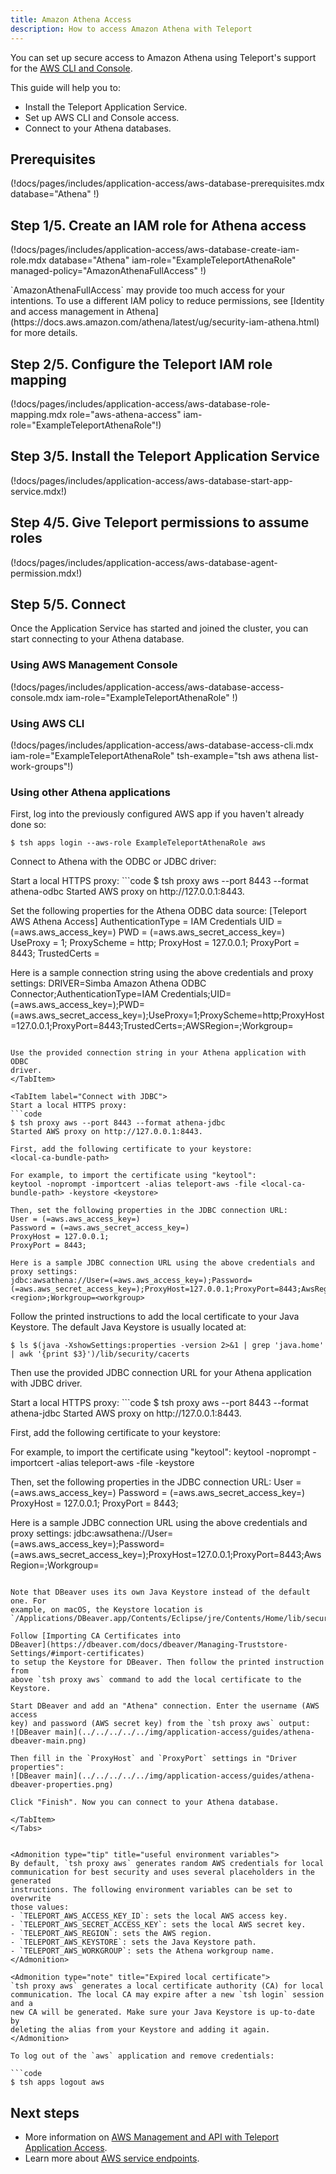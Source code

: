 ```yaml
---
title: Amazon Athena Access
description: How to access Amazon Athena with Teleport
---
```


You can set up secure access to Amazon Athena using Teleport's support for the
[AWS CLI and Console](../cloud-apis/aws-console.mdx).

This guide will help you to:

- Install the Teleport Application Service.
- Set up AWS CLI and Console access.
- Connect to your Athena databases.

## Prerequisites

(!docs/pages/includes/application-access/aws-database-prerequisites.mdx database="Athena" !)

## Step 1/5. Create an IAM role for Athena access

(!docs/pages/includes/application-access/aws-database-create-iam-role.mdx database="Athena" iam-role="ExampleTeleportAthenaRole" managed-policy="AmazonAthenaFullAccess" !)

<Admonition type="note" title="Apply least-privilege permissions">
`AmazonAthenaFullAccess` may provide too much access for your intentions. To
use a different IAM policy to reduce permissions, see [Identity and access
management in
Athena](https://docs.aws.amazon.com/athena/latest/ug/security-iam-athena.html)
for more details.
</Admonition>

## Step 2/5. Configure the Teleport IAM role mapping

(!docs/pages/includes/application-access/aws-database-role-mapping.mdx role="aws-athena-access" iam-role="ExampleTeleportAthenaRole"!)

## Step 3/5. Install the Teleport Application Service

(!docs/pages/includes/application-access/aws-database-start-app-service.mdx!)

## Step 4/5. Give Teleport permissions to assume roles

(!docs/pages/includes/application-access/aws-database-agent-permission.mdx!)

## Step 5/5. Connect

Once the Application Service has started and joined the cluster, you can start
connecting to your Athena database.

### Using AWS Management Console

(!docs/pages/includes/application-access/aws-database-access-console.mdx iam-role="ExampleTeleportAthenaRole" !)

### Using AWS CLI

(!docs/pages/includes/application-access/aws-database-access-cli.mdx iam-role="ExampleTeleportAthenaRole" tsh-example="tsh aws athena list-work-groups"!)

### Using other Athena applications

First, log into the previously configured AWS app if you haven't already done
so:

```code
$ tsh apps login --aws-role ExampleTeleportAthenaRole aws
```

Connect to Athena with the ODBC or JDBC driver:

<Tabs>
  <TabItem label="Connect with ODBC">
  Start a local HTTPS proxy:
  ```code
  $ tsh proxy aws --port 8443 --format athena-odbc
  Started AWS proxy on http://127.0.0.1:8443.

  Set the following properties for the Athena ODBC data source:
  [Teleport AWS Athena Access]
  AuthenticationType = IAM Credentials
  UID = (=aws.aws_access_key=)
  PWD = (=aws.aws_secret_access_key=)
  UseProxy = 1;
  ProxyScheme = http;
  ProxyHost = 127.0.0.1;
  ProxyPort = 8443;
  TrustedCerts = <local-ca-bundle-path>

  Here is a sample connection string using the above credentials and proxy settings:
  DRIVER=Simba Amazon Athena ODBC Connector;AuthenticationType=IAM Credentials;UID=(=aws.aws_access_key=);PWD=(=aws.aws_secret_access_key=);UseProxy=1;ProxyScheme=http;ProxyHost=127.0.0.1;ProxyPort=8443;TrustedCerts=<local-ca-bundle-path>;AWSRegion=<region>;Workgroup=<workgroup>
  ```

  Use the provided connection string in your Athena application with ODBC
  driver.
  </TabItem>

  <TabItem label="Connect with JDBC">
  Start a local HTTPS proxy:
  ```code
  $ tsh proxy aws --port 8443 --format athena-jdbc
  Started AWS proxy on http://127.0.0.1:8443.

  First, add the following certificate to your keystore:
  <local-ca-bundle-path>

  For example, to import the certificate using "keytool":
  keytool -noprompt -importcert -alias teleport-aws -file <local-ca-bundle-path> -keystore <keystore>

  Then, set the following properties in the JDBC connection URL:
  User = (=aws.aws_access_key=)
  Password = (=aws.aws_secret_access_key=)
  ProxyHost = 127.0.0.1;
  ProxyPort = 8443;

  Here is a sample JDBC connection URL using the above credentials and proxy settings:
  jdbc:awsathena://User=(=aws.aws_access_key=);Password=(=aws.aws_secret_access_key=);ProxyHost=127.0.0.1;ProxyPort=8443;AwsRegion=<region>;Workgroup=<workgroup>
  ```

  Follow the printed instructions to add the local certificate to your Java
  Keystore. The default Java Keystore is usually located at:
  ```
  $ ls $(java -XshowSettings:properties -version 2>&1 | grep 'java.home' | awk '{print $3}')/lib/security/cacerts
  ```

  Then use the provided JDBC connection URL for your Athena application with
  JDBC driver.
  </TabItem>

  <TabItem label="Connect with DBeaver">
  Start a local HTTPS proxy:
  ```code
  $ tsh proxy aws --port 8443 --format athena-jdbc
  Started AWS proxy on http://127.0.0.1:8443.

  First, add the following certificate to your keystore:
  <local-ca-bundle-path>

  For example, to import the certificate using "keytool":
  keytool -noprompt -importcert -alias teleport-aws -file <local-ca-bundle-path> -keystore <keystore>

  Then, set the following properties in the JDBC connection URL:
  User = (=aws.aws_access_key=)
  Password = (=aws.aws_secret_access_key=)
  ProxyHost = 127.0.0.1;
  ProxyPort = 8443;

  Here is a sample JDBC connection URL using the above credentials and proxy settings:
  jdbc:awsathena://User=(=aws.aws_access_key=);Password=(=aws.aws_secret_access_key=);ProxyHost=127.0.0.1;ProxyPort=8443;AwsRegion=<region>;Workgroup=<workgroup>
  ```

  Note that DBeaver uses its own Java Keystore instead of the default one. For
  example, on macOS, the Keystore location is
  `/Applications/DBeaver.app/Contents/Eclipse/jre/Contents/Home/lib/security/cacerts`.

  Follow [Importing CA Certificates into
  DBeaver](https://dbeaver.com/docs/dbeaver/Managing-Truststore-Settings/#import-certificates)
  to setup the Keystore for DBeaver. Then follow the printed instruction from
  above `tsh proxy aws` command to add the local certificate to the Keystore.

  Start DBeaver and add an "Athena" connection. Enter the username (AWS access
  key) and password (AWS secret key) from the `tsh proxy aws` output:
  ![DBeaver main](../../../../../img/application-access/guides/athena-dbeaver-main.png)

  Then fill in the `ProxyHost` and `ProxyPort` settings in "Driver properties":
  ![DBeaver main](../../../../../img/application-access/guides/athena-dbeaver-properties.png)

  Click "Finish". Now you can connect to your Athena database.

  </TabItem>
</Tabs>


<Admonition type="tip" title="useful environment variables">
By default, `tsh proxy aws` generates random AWS credentials for local
communication for best security and uses several placeholders in the generated
instructions. The following environment variables can be set to overwrite
those values:
- `TELEPORT_AWS_ACCESS_KEY_ID`: sets the local AWS access key.
- `TELEPORT_AWS_SECRET_ACCESS_KEY`: sets the local AWS secret key.
- `TELEPORT_AWS_REGION`: sets the AWS region.
- `TELEPORT_AWS_KEYSTORE`: sets the Java Keystore path.
- `TELEPORT_AWS_WORKGROUP`: sets the Athena workgroup name.
</Admonition>

<Admonition type="note" title="Expired local certificate">
`tsh proxy aws` generates a local certificate authority (CA) for local
communication. The local CA may expire after a new `tsh login` session and a
new CA will be generated. Make sure your Java Keystore is up-to-date by
deleting the alias from your Keystore and adding it again.
</Admonition>

To log out of the `aws` application and remove credentials:

```code
$ tsh apps logout aws
```

## Next steps
- More information on [AWS Management and API with Teleport Application Access](../cloud-apis/aws-console.mdx).
- Learn more about [AWS service endpoints](https://docs.aws.amazon.com/general/latest/gr/rande.html).

